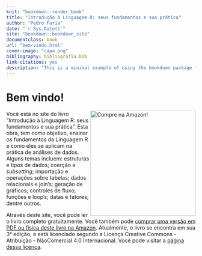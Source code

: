 ```yaml
--- 
knit: "bookdown::render_book"
title: "Introdução à Linguagem R: seus fundamentos e sua prática"
author: "Pedro Faria"
date: "`r Sys.Date()`"
site: "bookdown::bookdown_site"
documentclass: book
url: "bem-vindo.html"
cover-image: "capa.png"
bibliography: bibliografia.bib
link-citations: yes
description: "This is a minimal example of using the bookdown package to write a book. The output format for this example is bookdown::gitbook."
---
```


# Bem vindo! {-}

<a href="https://www.amazon.com.br/"><img src="capa.png" width="280" height="auto" align="right" class="cover" alt="Compre na Amazon!" /></a> Você está no site do livro "Introdução à Linguagem R: seus fundamentos e sua prática". Esta obra, tem como objetivo, ensinar os fundamentos da Linguagem R e como eles se aplicam na prática de análises de dados. Alguns temas incluem: estruturas e tipos de dados; coerção e *subsetting*; importação e operações sobre tabelas; dados relacionais e join’s; geração de gráficos; controles de fluxo, funções e loop’s; datas e fatores; dentre outros.

Através deste site, você pode ler o livro completo gratuitamente. Você também pode [comprar uma versão em PDF ou física deste livro na Amazon](https://www.amazon.com.br/). Atualmente, o livro se encontra em sua 3° edição, e está licenciado segundo a Licença Creative Commons - Atribuição - NãoComercial 4.0 Internacional. Você pode visitar a [página dessa licença](http://creativecommons.org/licenses/by-nc/4.0/).

